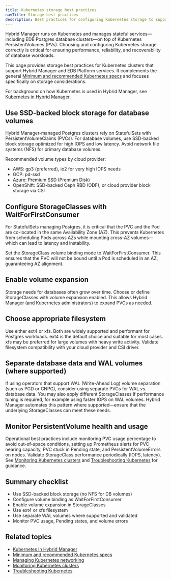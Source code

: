 ```yaml
---
title: Kubernetes storage best practices
navTitle: Storage best practices
description: Best practices for configuring Kubernetes storage to support Hybrid Manager and EDB-managed Postgres databases.
---
```


Hybrid Manager runs on Kubernetes and manages stateful services—including EDB Postgres database clusters—on top of Kubernetes PersistentVolumes (PVs). Choosing and configuring Kubernetes storage correctly is critical for ensuring performance, reliability, and recoverability of database workloads.

This page provides storage best practices for Kubernetes clusters that support Hybrid Manager and EDB Platform services. It complements the general [Minimum and recommended Kubernetes specs](./minimum-recommended-k8s-specs) and focuses specifically on storage considerations.

For background on how Kubernetes is used in Hybrid Manager, see [Kubernetes in Hybrid Manager](../k8-in-hybrid-manager).

## Use SSD-backed block storage for database volumes

Hybrid Manager-managed Postgres clusters rely on StatefulSets with PersistentVolumeClaims (PVCs). For database volumes, use SSD-backed block storage optimized for high IOPS and low latency. Avoid network file systems (NFS) for primary database volumes.

Recommended volume types by cloud provider:

- AWS: gp3 (preferred), io2 for very high IOPS needs
- GCP: pd-ssd
- Azure: Premium SSD (Premium Disk)
- OpenShift: SSD-backed Ceph RBD (ODF), or cloud provider block storage via CSI

## Configure StorageClasses with WaitForFirstConsumer

For StatefulSets managing Postgres, it is critical that the PVC and the Pod are co-located in the same Availability Zone (AZ). This prevents Kubernetes from scheduling Pods across AZs while mounting cross-AZ volumes—which can lead to latency and instability.

Set the StorageClass volume binding mode to WaitForFirstConsumer. This ensures that the PVC will not be bound until a Pod is scheduled in an AZ, guaranteeing AZ alignment.

## Enable volume expansion

Storage needs for databases often grow over time. Choose or define StorageClasses with volume expansion enabled. This allows Hybrid Manager (and Kubernetes administrators) to expand PVCs as needed.

## Choose appropriate filesystem

Use either ext4 or xfs. Both are widely supported and performant for Postgres workloads. ext4 is the default choice and suitable for most cases. xfs may be preferred for large volumes with heavy write activity. Validate filesystem compatibility with your cloud provider and CSI driver.

## Separate database data and WAL volumes (where supported)

If using operators that support WAL (Write-Ahead Log) volume separation (such as PGD or CNPG), consider using separate PVCs for WAL vs. database data. You may also apply different StorageClasses if performance tuning is required, for example using faster IOPS on WAL volumes. Hybrid Manager automates this pattern where supported—ensure that the underlying StorageClasses can meet these needs.

## Monitor PersistentVolume health and usage

Operational best practices include monitoring PVC usage percentage to avoid out-of-space conditions, setting up Prometheus alerts for PVC nearing capacity, PVC stuck in Pending state, and PersistentVolumeErrors on nodes. Validate StorageClass performance periodically (IOPS, latency). See [Monitoring Kubernetes clusters](/portal/kubernetes/learn/how-to/monitor-kubernetes-cluster) and [Troubleshooting Kubernetes](/portal/kubernetes/learn/how-to/troubleshooting-on-kubernetes) for guidance.

## Summary checklist

- Use SSD-backed block storage (no NFS for DB volumes)
- Configure volume binding as WaitForFirstConsumer
- Enable volume expansion in StorageClasses
- Use ext4 or xfs filesystem
- Use separate WAL volumes where supported and validated
- Monitor PVC usage, Pending states, and volume errors

## Related topics

- [Kubernetes in Hybrid Manager](../k8-in-hybrid-manager)
- [Minimum and recommended Kubernetes specs](./minimum-recommended-k8s-specs)
- [Managing Kubernetes networking](./manage-kubernetes-networking)
- [Monitoring Kubernetes clusters](/portal/kubernetes/learn/how-to/monitor-kubernetes-cluster)
- [Troubleshooting Kubernetes](/portal/kubernetes/learn/how-to/troubleshooting-on-kubernetes)
